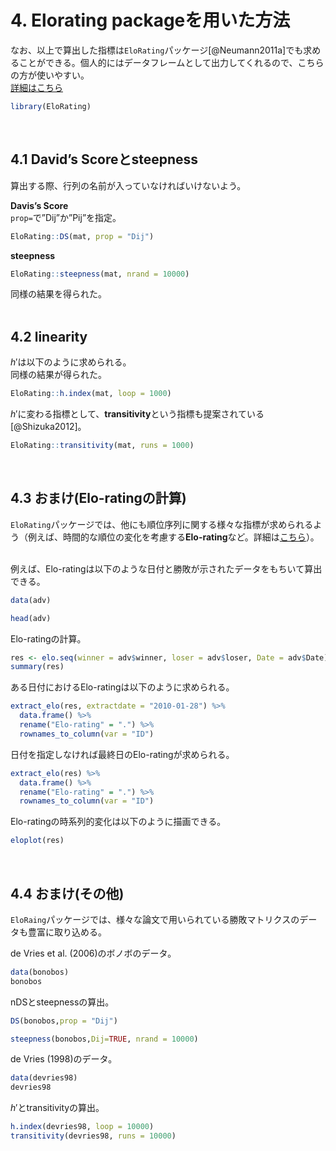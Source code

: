 # 4. Elorating packageを用いた方法  
なお、以上で算出した指標は`EloRating`パッケージ[@Neumann2011a]でも求めることができる。個人的にはデータフレームとして出力してくれるので、こちらの方が使いやすい。    
[詳細はこちら](https://rdrr.io/cran/EloRating/)  
```r
library(EloRating)
```
<br />  

## 4.1 David's Scoreとsteepness  
算出する際、行列の名前が入っていなければいけないよう。  

**Davis's Score**  
`prop=`で"Dij"か"Pij"を指定。  
```r
EloRating::DS(mat, prop = "Dij")
```

**steepness**  
```r
EloRating::steepness(mat, nrand = 10000)
```

同様の結果を得られた。  
<br />  

## 4.2 linearity  
$h'$は以下のように求められる。  
同様の結果が得られた。  
```r
EloRating::h.index(mat, loop = 1000)
```

$h'$に変わる指標として、**transitivity**という指標も提案されている[@Shizuka2012]。  
```r
EloRating::transitivity(mat, runs = 1000)
```

<br />  

## 4.3 おまけ(Elo-ratingの計算)    
`EloRating`パッケージでは、他にも順位序列に関する様々な指標が求められるよう（例えば、時間的な順位の変化を考慮する**Elo-rating**など。詳細は[こちら](https://rdrr.io/cran/EloRating/f/inst/doc/EloRating_tutorial.pdf)）。  
<br/>  

例えば、Elo-ratingは以下のような日付と勝敗が示されたデータをもちいて算出できる。  
```r
data(adv)

head(adv)
```

Elo-ratingの計算。  
```r
res <- elo.seq(winner = adv$winner, loser = adv$loser, Date = adv$Date)
summary(res)
```

ある日付におけるElo-ratingは以下のように求められる。  
```r
extract_elo(res, extractdate = "2010-01-28") %>% 
  data.frame() %>% 
  rename("Elo-rating" = ".") %>% 
  rownames_to_column(var = "ID")
```

日付を指定しなければ最終日のElo-ratingが求められる。
```r
extract_elo(res) %>% 
  data.frame() %>% 
  rename("Elo-rating" = ".") %>% 
  rownames_to_column(var = "ID")
```

Elo-ratingの時系列的変化は以下のように描画できる。  
```r
eloplot(res)
```

<br />  

## 4.4 おまけ(その他)  
`EloRaing`パッケージでは、様々な論文で用いられている勝敗マトリクスのデータも豊富に取り込める。  

de Vries et al. (2006)のボノボのデータ。  
```r
data(bonobos)
bonobos
```

nDSとsteepnessの算出。  
```r
DS(bonobos,prop = "Dij")

steepness(bonobos,Dij=TRUE, nrand = 10000)
```

de Vries (1998)のデータ。  
```r
data(devries98)
devries98
```

$h'$とtransitivityの算出。  
```r
h.index(devries98, loop = 10000)
transitivity(devries98, runs = 10000)
```
